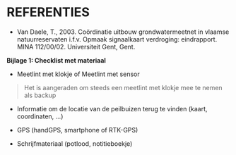 # REFERENTIES

-   Van Daele, T., 2003. Coördinatie uitbouw grondwatermeetnet in vlaamse natuurreservaten i.f.v. Opmaak signaalkaart verdroging: eindrapport. MINA 112/00/02. Universiteit Gent, Gent.

**Bijlage 1: Checklist met materiaal**

-   Meetlint met klokje of Meetlint met sensor

> Het is aangeraden om steeds een meetlint met klokje mee te nemen als backup

-   Informatie om de locatie van de peilbuizen terug te vinden (kaart, coordinaten, ...)

-   GPS (handGPS, smartphone of RTK-GPS)

-   Schrijfmateriaal (potlood, notitieboekje)

